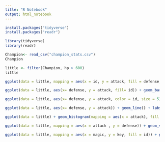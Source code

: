 ---
title: "R Notebook"
output: html_notebook
---

```{r}
install.packages("tidyverse")
install.packages("readr")
```

```{r}
library(tidyverse)
library(readr)
```

```{r}
Champion<- read_csv("champion_stats.csv")
Champion

little <- filter(Champion, hp > 600)
little

ggplot(data = little, mapping = aes(x = id, y = attack, fill = defense, bins = 15)) + geom_bar(stat = "identity") + labs(title = "Attack Vs. Defense", subtitle = "League of Legends Champions", x = "defense", y = "attack", caption = "Champion Data set")

```
```{r}
ggplot(data = little, aes(x= defense, y = attack, fill= id)) + geom_bar(stat="identity", width=1) + coord_polar("y", start=0) + labs(title = "Attack Vs. Defense", subtitle = "League of Legends Champions", x = "id", y = "attack", caption = "Champion Data Set")

```
```{r}
ggplot(data = little, aes(x= defense, y = attack, color = id, size = 5)) + geom_point() + labs(title = "Attack Vs. Defense", subtitle = "League of Legends Champions", x = "id", y = "attack", caption = "Champion Data Set")
```




```{r}
ggplot(data = little, aes(x= defense, y = attack)) + geom_line() + labs(title = "Attack Vs. Defense", subtitle = "League of Legends Champions", x = "id", y = "attack", caption = "Champion Data Set")
```
```{r}
ggplot(data = little) + geom_histogram(mapping = aes(x = attack), fill = "orange", color = "black", bins = 15) + labs(title = "Attack Vs. Defense", subtitle = "League of Legends Champions", x = "Attack", y = "Defense", caption = "Champion Data Set")
```
```{r}
ggplot(data = little, mapping = aes(x = attack , y = defense)) + geom_violin(fill = "orange", color = "black")+ labs(title = "Attack Vs. Defense", subtitle = "League of Legends Champions", y = "Defense", x = "Attack", caption = "Champion Data Set")
```
```{r}
ggplot(data = little, mapping = aes(x = magic, y = key, fill = id)) + geom_boxplot()+ labs(title = "Attack Vs. Defense", subtitle = "League of Legends Champions", x = "Attack", y = "Defense", caption = "Champion Data Set")
```



